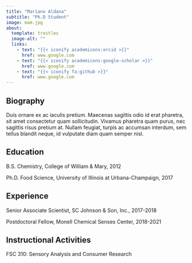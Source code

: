 ```yaml
---
title: "Mariano Aldana"
subtitle: "Ph.D Student"
image: mam.jpg
about:
  template: trestles
  image-alt: ""
  links:
    - text: "{{< iconify academicons:orcid >}}"
      href: www.google.com
    - text: "{{< iconify academicons:google-scholar >}}"
      href: www.google.com
    - text: "{{< iconify fa:github >}}"
      href: www.google.com
---
```

## Biography

Duis ornare ex ac iaculis pretium. Maecenas sagittis odio id erat pharetra, sit amet consectetur quam sollicitudin. Vivamus pharetra quam purus, nec sagittis risus pretium at. Nullam feugiat, turpis ac accumsan interdum, sem tellus blandit neque, id vulputate diam quam semper nisl.

## Education

B.S. Chemistry, College of William & Mary, 2012

Ph.D. Food Science, University of Illinois at Urbana-Champaign, 2017

## Experience

Senior Associate Scientist, SC Johnson & Son, Inc., 2017-2018

Postdoctoral Fellow, Monell Chemical Senses Center, 2018-2021

## Instructional Activities

FSC 310: Sensory Analysis and Consumer Research